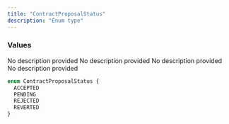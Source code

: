 ```yaml
---
title: "ContractProposalStatus"
description: "Enum type"
---
```


### Values

<ResponseField name="ACCEPTED" type="enum">
  No description provided
</ResponseField>

<ResponseField name="PENDING" type="enum">
  No description provided
</ResponseField>

<ResponseField name="REJECTED" type="enum">
  No description provided
</ResponseField>

<ResponseField name="REVERTED" type="enum">
  No description provided
</ResponseField>


```graphql ContractProposalStatus
enum ContractProposalStatus {
  ACCEPTED
  PENDING
  REJECTED
  REVERTED
}
```
